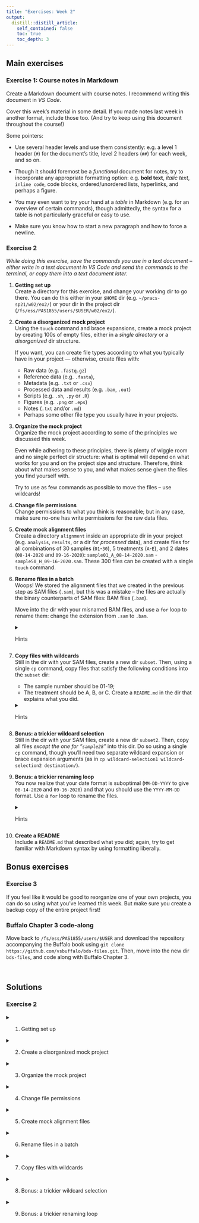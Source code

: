 ```yaml
---
title: "Exercises: Week 2"
output:
  distill::distill_article:
    self_contained: false
    toc: true
    toc_depth: 3
---
```


## Main exercises

### Exercise 1: Course notes in Markdown

Create a Markdown document with course notes.
I recommend writing this document in *VS Code*.

Cover this week's material in some detail.
If you made notes last week in another format, include those too.
(And try to keep using this document throughout the course!)

Some pointers:

- Use several header levels and use them consistently: e.g. a level 1 header
  (`#`) for the document's title, level 2 headers (`##`) for each week,
  and so on.

- Though it should foremost be a *functional* document for notes,
  try to incorporate any appropriate formatting option:
  e.g. **bold text**, *italic text*, `inline code`, code blocks,
  ordered/unordered lists, hyperlinks, and perhaps a figure.

- You may even want to try your hand at a *table* in Markdown
  (e.g. for an overview of certain commands), though admittedly,
  the syntax for a table is not particularly graceful or easy to use.
  
- Make sure you know how to start a new paragraph and how to force a newline.

### Exercise 2

*While doing this exercise, save the commands you use in a text document --
either write in a text document in VS Code and send the commands to the
terminal, or copy them into a text document later.*

1. **Getting set up**  
   Create a directory for this exercise,
   and change your working dir to go there.
   You can do this either in your `$HOME` dir (e.g. `~/pracs-sp21/w02/ex2/`)
   or your dir in the project dir (`/fs/ess/PAS1855/users/$USER/w02/ex2/`).


2. **Create a disorganized mock project**  
   Using the `touch` command and brace expansions,
   create a mock project by creating 100s of empty files,
   either in a *single directory* or a *disorganized* dir structure.
   
   If you want, you can create file types according to what you typically have
   in your project &mdash; otherwise, create files with:
     - Raw data (e.g. `.fastq.gz`)
     - Reference data (e.g. `.fasta`),
     - Metadata (e.g. `.txt` or `.csv`)
     - Processed data and results (e.g. `.bam`, `.out`)
     - Scripts (e.g. `.sh`, `.py` or `.R`)
     - Figures (e.g. `.png` or `.eps`)
     - Notes (`.txt` and/or `.md`)
     - Perhaps some other file type you usually have in your projects.

3. **Organize the mock project**  
   Organize the mock project according to some of the principles we discussed
   this week.
   
   Even while adhering to these principles, there is plenty of
   wiggle room and no single perfect dir structure: what is optimal
   will depend on what works for you and on the project size and structure.
   Therefore, think about what makes sense to you, and what makes sense
   given the files you find yourself with.
   
   Try to use as few commands as possible to move the files -- use wildcards!

4. **Change file permissions**  
   Change permissions to what you think is reasonable; but in any case,
   make sure no-one has write permissions for the raw data files.

5. **Create mock alignment files**  
   Create a directory `alignment` inside an appropriate dir in your project
   (e.g. `analysis`, `results`, or a dir for *processed* data),
   and create files for all combinations of 30 samples (`01`-`30`),
   5 treatments (`A`-`E`), and 2 dates (`08-14-2020` and `09-16-2020`):
   `sample01_A_08-14-2020.sam` - `sample50_H_09-16-2020.sam`.
   These 300 files can be created with a single `touch` command.

6. **Rename files in a batch**  
   Woops! We stored the alignment files that we created in the previous step
   as SAM files (`.sam`), but this was a mistake --
   the files are actually the binary counterparts of SAM files:
   BAM files (`.bam`).
   
   Move into the dir with your misnamed BAM files,
   and use a `for` loop to rename them:
   change the extension from `.sam` to `.bam`.
   
   <details>
   <summary>Hints</summary>
   <p>
   This can be most easily done with the `basename` command.
   </p>
   </details>
   
7. **Copy files with wildcards**  
   Still in the dir with your SAM files, create a new dir `subset`.
   Then, using a single `cp` command,
   copy files that satisfy the following conditions into the `subset` dir:
      - The sample number should be 01-19;
      - The treatment should be A, B, or C.
   Create a `README.md` in the dir that explains what you did.
   
   <details>
   <summary>Hints</summary>
   <p>
   You can use two consecutive character sets.
   </p>
   </details>
   
8. **Bonus: a trickier wildcard selection**  
   Still in the dir with your SAM files, create a new dir `subset2`.
   Then, copy all files *except the one for "`sample28`"* into this dir.
   Do so using a single `cp` command, though you'll need two separate wildcard
   expansion or brace expansion arguments
   (as in `cp wildcard-selection1 wildcard-selection2 destination/`).
   
9. **Bonus: a trickier renaming loop**  
   You now realize that your date format is suboptimal (`MM-DD-YYYY` to give
   `08-14-2020` and `09-16-2020`) and that you should use the `YYYY-MM-DD` format.
   Use a `for` loop to rename the files.
   
   <details>
   <summary>Hints</summary>
   <p>
   Test your commands by echo-ing and processing a single file name as
   an example.
   </p>
   </details>

10. **Create a README**  
   Include a `README.md` that described what you did; again, try to get familiar
   with Markdown syntax by using formatting liberally.

## Bonus exercises

### Exercise 3

If you feel like it would be good to reorganize one of your own
projects, you can do so using what you've learned this week.
But make sure you create a backup copy of the entire project first!


### Buffalo Chapter 3 code-along

Move back to `/fs/ess/PAS1855/users/$USER` and download the repository
accompanying the Buffalo book using
`git clone https://github.com/vsbuffalo/bds-files.git`.
Then, move into the new dir `bds-files`, and code along with Buffalo Chapter 3.

<br>

## Solutions

### Exercise 2

<details>
<summary>1. Getting set up</summary>
<p>
```sh
mkdir ~/pracs-sp21/w02/ex2/ # or similar, whatever dir you chose
cd !$                       # !$ is a shortcut to recall the last argument from the last commands
```
</p>
</details>

<details>
<summary>2. Create a disorganized mock project</summary>
<p>
An example:
```sh
touch sample{001..150}_{F,R}.fastq.gz
touch ref.fasta ref.fai
touch sample_info.csv sequence_barcodes.txt
touch sample{001..150}.{bam,.bam.bai,_fastqc.zip,_fastqc.html}.bam.bai gene-counts.tsv DE-results.txt GO-out.txt
touch fastqc.sh multiqc.sh align.sh sort_bam.sh count1.py count2.py DE.R GO.R KEGG.R
touch Fig{1..5}.png all_qc_plots.eps weird-sample.png
touch dontforget.txt README.md README_DE.md tmp5.txt
touch slurm-84789570.out slurm-84789571.out slurm-84789572.out
```
</p>
</details>

<details>
<summary>3. Organize the mock project</summary>
<p>
An example:

Create directories:
```sh
mkdir -p data/{raw,meta,ref}
mkdir results/{alignment,counts,DE,enrichment,logfiles,qc/figures}
mkdir -p scripts
mkdir -p figures/{ms,sandbox}
mkdir -p doc/misc
```

Move files:
```sh
mv *fastq.gz data/raw/
mv ref.fa* data/ref/
mv sample_info.csv sequence_barcodes.txt data/meta/
mv *.bam *.bam.bai results/alignment/
mv *fastqc* results/qc/
mv gene_counts.tsv results/counts/
mv DE-results.txt results/DE/
mv GO-out.txt results/enrichment/
mv *.sh *.R *.py scripts/
mv README_DE.md results/DE/
mv Fig[0-9]* figures/ms
mv weird-sample.png figures/sandbox
mv all_qc_plots.eps results/qc/figures/
mv dontforget.txt tmp5.txt doc/misc/
mv slurm* results/logfiles/
```
</p>
</details>

<details>
<summary>4. Change file permissions</summary>
<p>
To ensure that no-one has write permission for the raw data,
you could, for example, use:
```sh
chmod a=r data/raw/*

chmod a-w data/raw/*
```
</p>
</details>

<details>
<summary>5. Create mock alignment files</summary>
<p>
```sh
$ mkdir -p results/alignment
$ # rm results/alignment/* # In the example above, we already had such a dir with files

# Create the files:
$ touch sample{01..30}_{A..E}_{08-14-2020,09-16-2020}.sam

# Check if we have 400 files:
$ ls | wc -l
# 400
```
</p>
</details>


<details>
<summary>6. Rename files in a batch</summary>
<p>
```sh
# Move into the directory so we don't have to deal with dirname:
cd results/alignment

# Use *globbing* to match the files to loop over (rather than `ls`):
for oldname in *.sam
do
   # Remove the `sam` suffix using `basename $oldname sam`,
   # use command substitution (`$()` syntax) to catch the output of the
   # `basename` command, and paste `bam` at the end:
   newname=$(basename $oldname sam)bam
   
   # Report what we have:
   # (Using `-e` with echo we can print an extra newline with '\n`,
   # to separate files by an empty line)
   echo "Old name: ${oldname}"
   echo -e "New name: ${newname} \n"
   
   # Execute the move:
   mv ${oldname} ${newname}
done
```

A couple of take-aways:

- Note that we don't need a special construction to paste strings together.
  we simply type `bam` after what will be the extension-less file name
  from the `basename` command.
- We print the old and new names to screen; this is not necessary, of course,
  but good practice.
  Moreover, this way we can test whether our loop works before adding the `mv`
  command.
- We use informative variable names (`oldname` and `newname`),
  not cryptic ones like `i` and `o`.

</p>
</details>

<details>
<summary>7. Copy files with wildcards</summary>
<p>

- Create the new dir:
```sh
mkdir subset
```

- Copy the files using three consecutive wildcard selections:
```sh
cp sample[0-1][0-9]_[A-C]* subset/
```

- Report what we did, including a command substitution to insert the current date:
```sh
echo "On $(date), created a dir "subset" and copied only files for samples 1-29 \
and treatments A-D into this dir" > subset/README.md
```

</p>
</details>

<details>
<summary>8. Bonus: a trickier wildcard selection</summary>
<p>

- Create the new dir:
```sh
mkdir subset2
```

- The most straightforward way in this case is using two brace expansion 
  selections, one for sample numbers smaller than 28, and one for sample
  numbers larger than 28:
```sh
cp sample{01..27}* sample{29..30}* subset2/
```

- However, we may not always be able to use ranges, and being a little creative
  with wildcard expansion also works &mdash; first we select all samples not
  starting with a 2, and then among samples that do start with a 2,
  we exclude 28:
```sh
cp sample?[^2]* sample2[^8]* subset2/
```

</p>
</details>

<details>
<summary>9. Bonus: a trickier renaming loop</summary>
<p>
```sh
for oldname in sample01*.bam
do
   # Use `cut` to extract month, day, year, and a "prefix" that contains
   # the sample number and the treatment, and save these using command substitution:
   month=$(echo ${oldname} | cut -d "_" -f 3 | cut -d "-" -f 1)
   day=$(echo ${oldname} | cut -d "_" -f 3 | cut -d "-" -f 2)
   year=$(basename ${oldname} .bam | cut -d "_" -f 3 | cut -d "-" -f 3)
   prefix=$(echo ${oldname} | cut -d "_" -f 1-2)
   
   # Paste together the new name:
   newname=${prefix}_${year}-${month}-${day}.bam
   
   # Report what we have:
   echo "Old name: ${oldname}"
   echo -e "New name: ${newname} \n"
   
   # Execute the move:
   mv ${oldname} ${newname}
done
```

<div class="content-box-info">
<div>
This can be done more succinctly using *regular expression* and the `sed`
command, both of which we'll learn about later in the course.
</div>
</div>

</p>
</details>
